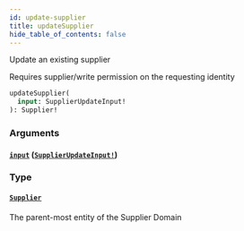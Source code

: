 ```yaml
---
id: update-supplier
title: updateSupplier
hide_table_of_contents: false
---
```



Update an existing supplier
            
Requires supplier/write permission on the requesting identity

```graphql
updateSupplier(
  input: SupplierUpdateInput!
): Supplier!
```


### Arguments

#### [`input`](#) ([`SupplierUpdateInput!`](/supply/api/graphql-admin/reference/inputs/supplier-update-input))




### Type

#### [`Supplier`](/supply/api/graphql-admin/reference/objects/supplier)

The parent-most entity of the Supplier Domain




